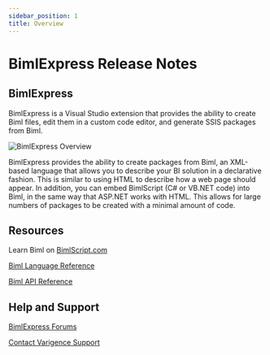 ---
sidebar_position: 1
title: Overview
---

# BimlExpress Release Notes

## BimlExpress

BimlExpress is a Visual Studio extension that provides the ability to create Biml files, edit them in a custom code editor, and generate SSIS packages from Biml.

![BimlExpress Overview](/img/bimlexpress/overview.jpg "BimlExpress Overview")

BimlExpress provides the ability to create packages from Biml, an XML-based language that allows you to describe your BI solution in a declarative fashion. This is similar to using HTML to describe how a web page should appear. In addition, you can embed BimlScript (C# or VB.NET code) into Biml, in the same way that ASP.NET works with HTML. This allows for large numbers of packages to be created with a minimal amount of code.

## Resources

Learn Biml on [BimlScript.com](http://bimlscript.com/)

[Biml Language Reference](xref:biml-language-reference)

[Biml API Reference](xref:Varigence.Languages.Biml.AstRootNode)

## Help and Support

[BimlExpress Forums](https://varigence.com/Forums?forumName=Biml)

[Contact Varigence Support](https://support.varigence.com)
